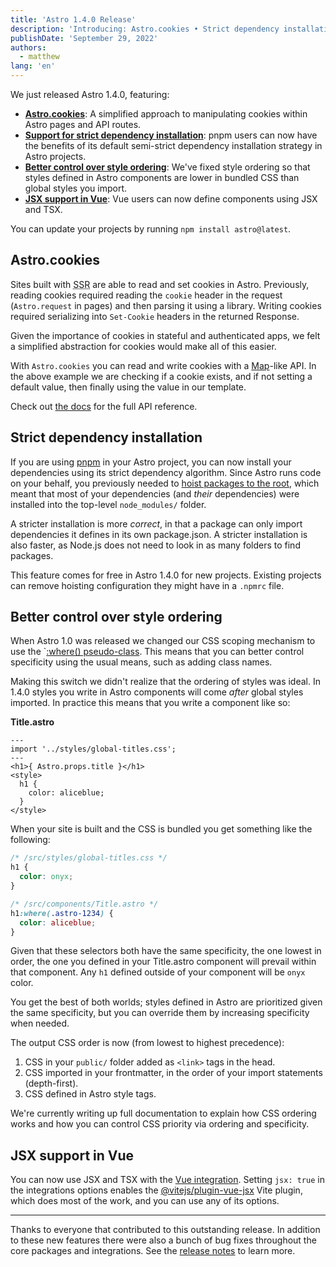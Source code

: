 ```yaml
---
title: 'Astro 1.4.0 Release'
description: 'Introducing: Astro.cookies • Strict dependency installation • Better control over style ordering • JSX in Vue components'
publishDate: 'September 29, 2022'
authors:
  - matthew
lang: 'en'
---
```




We just released Astro 1.4.0, featuring:

* __[Astro.cookies](#astro-cookies)__: A simplified approach to manipulating cookies within Astro pages and API routes.
* __[Support for strict dependency installation](#strict-dependency-installation)__: pnpm users can now have the benefits of its default semi-strict dependency installation strategy in Astro projects.
* __[Better control over style ordering](#style-ordering)__: We've fixed style ordering so that styles defined in Astro components are lower in bundled CSS than global styles you import.
* __[JSX support in Vue](#jsx-support-in-vue)__: Vue users can now define components using JSX and TSX.

You can update your projects by running `npm install astro@latest`.

## Astro.cookies

<BlogContentImage src={cookies} alt="Code example that shows off using Astro.cookies" />

Sites built with <abbr title="Server-side rendering">SSR</abbr> are able to read and set cookies in Astro. Previously, reading cookies required reading the `cookie` header in the request (`Astro.request` in pages) and then parsing it using a library. Writing cookies required serializing into `Set-Cookie` headers in the returned Response.

Given the importance of cookies in stateful and authenticated apps, we felt a simplified abstraction for cookies would make all of this easier.

With `Astro.cookies` you can read and write cookies with a [Map](https://developer.mozilla.org/en-US/docs/Web/JavaScript/Reference/Global_Objects/Map)-like API. In the above example we are checking if a cookie exists, and if not setting a default value, then finally using the value in our template.

Check out [the docs](https://docs.astro.build/en/reference/api-reference/#astrocookies) for the full API reference.

## Strict dependency installation

If you are using [pnpm](https://pnpm.io/) in your Astro project, you can now install your dependencies using its strict dependency algorithm. Since Astro runs code on your behalf, you previously needed to [hoist packages to the root](https://pnpm.io/blog/2020/10/17/node-modules-configuration-options-with-pnpm#the-worst-case---hoisting-to-the-root), which meant that most of your dependencies (and *their* dependencies) were installed into the top-level `node_modules/` folder.

A stricter installation is more *correct*, in that a package can only import dependencies it defines in its own package.json. A stricter installation is also faster, as Node.js does not need to look in as many folders to find packages.

This feature comes for free in Astro 1.4.0 for new projects. Existing projects can remove hoisting configuration they might have in a `.npmrc` file.

## Better control over style ordering

When Astro 1.0 was released we changed our CSS scoping mechanism to use the `[:where() pseudo-class](https://developer.mozilla.org/en-US/docs/Web/CSS/:where). This means that you can better control specificity using the usual means, such as adding class names.

Making this switch we didn't realize that the ordering of styles was ideal. In 1.4.0 styles you write in Astro components will come *after* global styles imported. In practice this means that you write a component like so:

__Title.astro__

```astro
---
import '../styles/global-titles.css';
---
<h1>{ Astro.props.title }</h1>
<style>
  h1 {
    color: aliceblue;
  }
</style>
```

When your site is built and the CSS is bundled you get something like the following:

```css
/* /src/styles/global-titles.css */
h1 {
  color: onyx;
}

/* /src/components/Title.astro */
h1:where(.astro-1234) {
  color: aliceblue;
}
```

Given that these selectors both have the same specificity, the one lowest in order, the one you defined in your Title.astro component will prevail within that component. Any `h1` defined outside of your component will be `onyx` color.

You get the best of both worlds; styles defined in Astro are prioritized given the same specificity, but you can override them by increasing specificity when needed.

The output CSS order is now (from lowest to highest precedence):

1. CSS in your `public/` folder added as `<link>` tags in the head.
1. CSS imported in your frontmatter, in the order of your import statements (depth-first).
1. CSS defined in Astro style tags.

We're currently writing up full documentation to explain how CSS ordering works and how you can control CSS priority via ordering and specificity.

## JSX support in Vue

<BlogContentImage src={vueJsx} alt="Code example that shows a JSX component defined with Vue" />

You can now use JSX and TSX with the [Vue integration](https://github.com/withastro/astro/blob/d08093f7d4f9762c0edc71e14c796d7ea8038cda/packages/integrations/vue/README.md). Setting `jsx: true` in the integrations options enables the [@vitejs/plugin-vue-jsx](https://github.com/vitejs/vite/tree/main/packages/plugin-vue-jsx) Vite plugin, which does most of the work, and you can use any of its options.

---

Thanks to everyone that contributed to this outstanding release. In addition to these new features there were also a bunch of bug fixes throughout the core packages and integrations. See the [release notes](https://github.com/withastro/astro/pull/4903) to learn more.